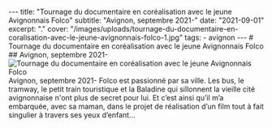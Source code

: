 --- title: "Tournage du documentaire en coréalisation avec le jeune Avignonnais Folco" subtitle: "Avignon, septembre 2021-" date: "2021-09-01" excerpt: "." cover: "/images/uploads/tournage-du-documentaire-en-coralisation-avec-le-jeune-avignonnais-folco-1.jpg" tags: - avignon --- # Tournage du documentaire en coréalisation avec le jeune Avignonnais Folco ## Avignon, septembre 2021- ![Tournage du documentaire en coréalisation avec le jeune Avignonnais Folco](/images/uploads/tournage-du-documentaire-en-coralisation-avec-le-jeune-avignonnais-folco-1.jpg) Avignon, septembre 2021- Folco est passionné par sa ville. Les bus, le tramway, le petit train touristique et la Baladine qui sillonnent la vieille cité avignonnaise n'ont plus de secret pour lui. Et c’est ainsi qu’il m’a embarquée, avec sa maman, dans le projet de réalisation d’un film tout à fait singulier à travers ses yeux d’enfant…